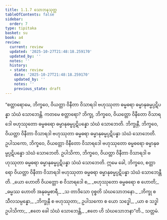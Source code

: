 ```yaml
---
title: 1.1.7 သောဘနသုတ္တ
tableOfContents: false
sidebar:
  order: 7
type: tipitaka
basket: su
book: a4
review:
  current: review
  updated: '2025-10-27T21:48:18.259170'
  updated_by: ''
  notes: ''
  history:
  - state: review
    date: '2025-10-27T21:48:18.259170'
    updated_by: ''
    notes: ''
    previous_state: draft
---
```



<ReviewStatus review={frontmatter.review} showDetails={true} />

<HypothesisAnnotation frontmatter={frontmatter} />

<DynamicBreadcrumb />

<Division number="7" book="a4" e="ch" v="15" p="314">

<Paragraph number="44" book="a4">
“စတ္တာရောမေ, ဘိက္ခဝေ, ဝိယတ္တာ ဝိနီတာ ဝိသာရဒါ ဗဟုဿုတာ ဓမ္မဓရာ ဓမ္မာနုဓမ္မပ္ပဋိပန္နာ သံဃံ သောဘေန္တိ. ကတမေ စတ္တာရော? ဘိက္ခု, ဘိက္ခဝေ, ဝိယတ္တော ဝိနီတော ဝိသာရဒေါ ဗဟုဿုတော ဓမ္မဓရော ဓမ္မာနုဓမ္မပ္ပဋိပန္နော သံဃံ သောဘေတိ. ဘိက္ခုနီ, ဘိက္ခဝေ, ဝိယတ္တာ ဝိနီတာ ဝိသာရဒါ ဗဟုဿုတာ ဓမ္မဓရာ ဓမ္မာနုဓမ္မပ္ပဋိပန္နာ သံဃံ သောဘေတိ. ဥပါသကော, ဘိက္ခဝေ, ဝိယတ္တော ဝိနီတော ဝိသာရဒေါ ဗဟုဿုတော ဓမ္မဓရော ဓမ္မာနုဓမ္မပ္ပဋိပန္နော သံဃံ သောဘေတိ. ဥပါသိကာ, ဘိက္ခဝေ, ဝိယတ္တာ ဝိနီတာ ဝိသာရဒါ ဗဟုဿုတာ ဓမ္မဓရာ ဓမ္မာနုဓမ္မပ္ပဋိပန္နာ သံဃံ သောဘေတိ. ဣမေ ခေါ, ဘိက္ခဝေ, စတ္တာရော ဝိယတ္တာ ဝိနီတာ ဝိသာရဒါ ဗဟုဿုတာ ဓမ္မဓရာ ဓမ္မာနုဓမ္မပ္ပဋိပန္နာ သံဃံ သောဘေန္တီတိ.
</Paragraph>

<Paragraph number="45" type="verses" book="a4">
_ယော ဟောတိ ဝိယတ္တော စ ဝိသာရဒေါ စ,_  
_ဗဟုဿုတော ဓမ္မဓရော စ ဟောတိ;_  
_ဓမ္မဿ ဟောတိ အနုဓမ္မစာရီ,_  
_သ တာဒိသော ဝုစ္စတိ သံဃသောဘနော._  

</Paragraph>

<Paragraph number="46" type="verses" book="a4">
_ဘိက္ခု စ သီလသမ္ပန္နော,_  
_ဘိက္ခုနီ စ ဗဟုဿုတာ;_  
ဥပါသကော စ ယော သဒ္ဓေါ,_  
_ယာ စ သဒ္ဓါ ဥပါသိကာ;_  
_ဧတေ ခေါ သံဃံ သောဘေန္တိ,_  
_ဧတေ ဟိ သံဃသောဘနာ”တိ._  


</Paragraph>
</Division>

<Paragraph number="47" type="center" book="a4">
သတ္တမံ.
</Paragraph>